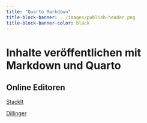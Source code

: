 ```yaml
---
title: "Quarto Markdown"
title-block-banner: ../images/publish-header.png
title-block-banner-color: black
---
```

# Inhalte veröffentlichen mit Markdown und Quarto

## Online Editoren

[StackIt](https://stackedit.io/)

[Dillinger](https://dillinger.io/)
